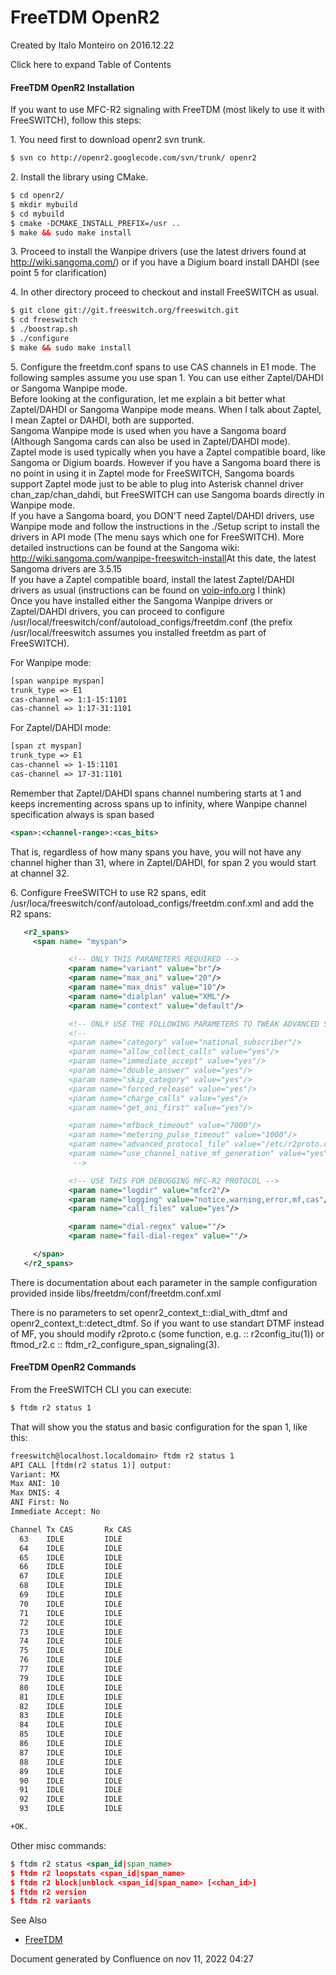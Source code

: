 
# FreeTDM OpenR2 

 Created by  Italo Monteiro on 2016.12.22

Click here to expand Table of Contents

#### FreeTDM OpenR2 Installation

If you want to use MFC-R2 signaling with FreeTDM (most likely to use it with FreeSWITCH), follow this steps:

 1\. You need first to download openr2 svn trunk.

```xml
$ svn co http://openr2.googlecode.com/svn/trunk/ openr2
```

 2\. Install the library using CMake.

```xml
$ cd openr2/
$ mkdir mybuild
$ cd mybuild
$ cmake -DCMAKE_INSTALL_PREFIX=/usr ..
$ make && sudo make install
```

 3\. Proceed to install the Wanpipe drivers (use the latest drivers found at <http://wiki.sangoma.com/>) or if you have a Digium board install DAHDI (see point 5 for clarification)

 4\. In other directory proceed to checkout and install FreeSWITCH as usual.

```xml
$ git clone git://git.freeswitch.org/freeswitch.git
$ cd freeswitch
$ ./boostrap.sh
$ ./configure
$ make && sudo make install
```

 5\. Configure the freetdm.conf spans to use CAS channels in E1 mode. The following samples assume you use span 1\. You can use either Zaptel/DAHDI or Sangoma Wanpipe mode.  
Before looking at the configuration, let me explain a bit better what Zaptel/DAHDI or Sangoma Wanpipe mode means. When I talk about Zaptel, I mean Zaptel or DAHDI, both are supported.  
Sangoma Wanpipe mode is used when you have a Sangoma board (Although Sangoma cards can also be used in Zaptel/DAHDI mode).  
Zaptel mode is used typically when you have a Zaptel compatible board, like Sangoma or Digium boards. However if you have a Sangoma board there is no point in using it in Zaptel mode for FreeSWITCH, Sangoma boards support Zaptel mode just to be able to plug into Asterisk channel driver chan\_zap/chan\_dahdi, but FreeSWITCH can use Sangoma boards directly in Wanpipe mode.  
If you have a Sangoma board, you DON'T need Zaptel/DAHDI drivers, use Wanpipe mode and follow the instructions in the ./Setup script to install the drivers in API mode (The menu says which one for FreeSWITCH). More detailed instructions can be found at the Sangoma wiki: <http://wiki.sangoma.com/wanpipe-freeswitch-install>At this date, the latest Sangoma drivers are 3.5.15  
If you have a Zaptel compatible board, install the latest Zaptel/DAHDI drivers as usual (instructions can be found on [voip-info.org](http://voip-info.org) I think)  
Once you have installed either the Sangoma Wanpipe drivers or Zaptel/DAHDI drivers, you can proceed to configure /usr/local/freeswitch/conf/autoload\_configs/freetdm.conf (the prefix /usr/local/freeswitch assumes you installed freetdm as part of FreeSWITCH).

For Wanpipe mode:

```xml
[span wanpipe myspan]
trunk_type => E1
cas-channel => 1:1-15:1101
cas-channel => 1:17-31:1101
```

For Zaptel/DAHDI mode:

```xml
[span zt myspan]
trunk_type => E1
cas-channel => 1-15:1101
cas-channel => 17-31:1101
```

Remember that Zaptel/DAHDI spans channel numbering starts at 1 and keeps incrementing across spans up to infinity, where Wanpipe channel specification always is span based

```xml
<span>:<channel-range>:<cas_bits>
```

That is, regardless of how many spans you have, you will not have any channel higher than 31, where in Zaptel/DAHDI, for span 2 you would start at channel 32.

 6\. Configure FreeSWITCH to use R2 spans, edit /usr/loca/freeswitch/conf/autoload\_configs/freetdm.conf.xml and add the R2 spans:

```xml
   <r2_spans>
     <span name= "myspan">

             <!-- ONLY THIS PARAMETERS REQUIRED -->
             <param name="variant" value="br"/>
             <param name="max_ani" value="20"/>
             <param name="max_dnis" value="10"/>
             <param name="dialplan" value="XML"/>
             <param name="context" value="default"/>

             <!-- ONLY USE THE FOLLOWING PARAMETERS TO TWEAK ADVANCED SETTINGS -->
             <!--
             <param name="category" value="national_subscriber"/>
             <param name="allow_collect_calls" value="yes"/>
             <param name="immediate_accept" value="yes"/>
             <param name="double_answer" value="yes"/>
             <param name="skip_category" value="yes"/>
             <param name="forced_release" value="yes"/>
             <param name="charge_calls" value="yes"/>
             <param name="get_ani_first" value="yes"/>

             <param name="mfback_timeout" value="7000"/>
             <param name="metering_pulse_timeout" value="1000"/>
             <param name="advanced_protocol_file" value="/etc/r2proto.conf"/>
             <param name="use_channel_native_mf_generation" value="yes"/>
              -->

             <!-- USE THIS FOR DEBUGGING MFC-R2 PROTOCOL -->
             <param name="logdir" value="mfcr2"/>
             <param name="logging" value="notice,warning,error,mf,cas"/>
             <param name="call_files" value="yes"/>

             <param name="dial-regex" value=""/>
             <param name="fail-dial-regex" value=""/>

     </span>
   </r2_spans>
```

There is documentation about each parameter in the sample configuration provided inside libs/freetdm/conf/freetdm.conf.xml

There is no parameters to set openr2\_context\_t::dial\_with\_dtmf and openr2\_context\_t::detect\_dtmf. So if you want to use standart DTMF instead of MF, you should modify r2proto.c (some function, e.g. :: r2config\_itu(1)) or ftmod\_r2.c :: ftdm\_r2\_configure\_span\_signaling(3).

#### FreeTDM OpenR2 Commands

From the FreeSWITCH CLI you can execute:

```xml
$ ftdm r2 status 1
```

That will show you the status and basic configuration for the span 1, like this:

```xml
freeswitch@localhost.localdomain> ftdm r2 status 1
API CALL [ftdm(r2 status 1)] output:
Variant: MX
Max ANI: 10
Max DNIS: 4
ANI First: No
Immediate Accept: No

Channel Tx CAS       Rx CAS
  63    IDLE         IDLE
  64    IDLE         IDLE
  65    IDLE         IDLE
  66    IDLE         IDLE
  67    IDLE         IDLE
  68    IDLE         IDLE
  69    IDLE         IDLE
  70    IDLE         IDLE
  71    IDLE         IDLE
  72    IDLE         IDLE
  73    IDLE         IDLE
  74    IDLE         IDLE
  75    IDLE         IDLE
  76    IDLE         IDLE
  77    IDLE         IDLE
  79    IDLE         IDLE
  80    IDLE         IDLE
  81    IDLE         IDLE
  82    IDLE         IDLE
  83    IDLE         IDLE
  84    IDLE         IDLE
  85    IDLE         IDLE
  86    IDLE         IDLE
  87    IDLE         IDLE
  88    IDLE         IDLE
  89    IDLE         IDLE
  90    IDLE         IDLE
  91    IDLE         IDLE
  92    IDLE         IDLE
  93    IDLE         IDLE

+OK.
```

Other misc commands:

```xml
$ ftdm r2 status <span_id|span_name>
$ ftdm r2 loopstats <span_id|span_name>
$ ftdm r2 block|unblock <span_id|span_name> [<chan_id>]
$ ftdm r2 version
$ ftdm r2 variants
```

  
See Also

* [FreeTDM](./index.mdx#--)

Document generated by Confluence on nov 11, 2022 04:27
